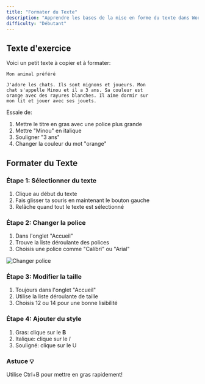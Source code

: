 ```yaml
---
title: "Formater du Texte"
description: "Apprendre les bases de la mise en forme du texte dans Word 2021"
difficulty: "Débutant"
---
```



## Texte d'exercice
Voici un petit texte à copier et à formater:

```
Mon animal préféré

J'adore les chats. Ils sont mignons et joueurs. Mon   
chat s'appelle Minou et il a 3 ans. Sa couleur est   
orange avec des rayures blanches. Il aime dormir sur   
mon lit et jouer avec ses jouets.
```

Essaie de:
1. Mettre le titre en gras avec une police plus grande
2. Mettre "Minou" en italique
3. Souligner "3 ans"
4. Changer la couleur du mot "orange"

## Formater du Texte

### Étape 1: Sélectionner du texte
1. Clique au début du texte
2. Fais glisser ta souris en maintenant le bouton gauche
3. Relâche quand tout le texte est sélectionné

### Étape 2: Changer la police
1. Dans l'onglet "Accueil"
2. Trouve la liste déroulante des polices
3. Choisis une police comme "Calibri" ou "Arial"

![Changer police](/images/police.svg)

### Étape 3: Modifier la taille
1. Toujours dans l'onglet "Accueil"
2. Utilise la liste déroulante de taille
3. Choisis 12 ou 14 pour une bonne lisibilité

### Étape 4: Ajouter du style
1. Gras: clique sur le **B**
2. Italique: clique sur le *I*
3. Souligné: clique sur le U

### Astuce 💡
Utilise Ctrl+B pour mettre en gras rapidement!
